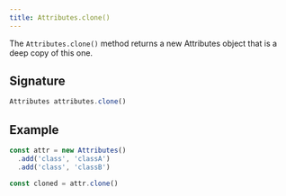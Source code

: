 ```yaml
---
title: Attributes.clone()
---
```


The `Attributes.clone()` method returns a new Attributes object that is a deep
copy of this one.

## Signature

```js
Attributes attributes.clone()
```

## Example

```js
const attr = new Attributes()
  .add('class', 'classA')
  .add('class', 'classB')

const cloned = attr.clone()
```

